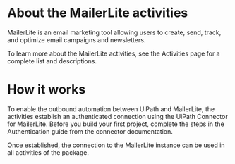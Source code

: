 ﻿# About the MailerLite activities

MailerLite is an email marketing tool allowing users to create, send, track, and optimize email campaigns and newsletters.



To learn more about the MailerLite activities, see the Activities page for a complete list and descriptions.

# How it works

To enable the outbound automation between UiPath and MailerLite, the activities establish an authenticated connection using the UiPath Connector for MailerLite. Before you build your first project, complete the steps in the Authentication guide from the connector documentation.

Once established, the connection to the MailerLite instance can be used in all activities of the package.
